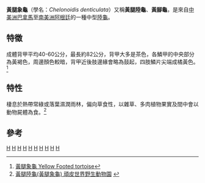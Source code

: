 {{Speciesbox
| taxon = Chelonoidis denticulata
| image =Geochelone denticulata - couple Suriname.jpg
| image_caption = ''黃腿象龜''
| status = VU | status_system = IUCN2.3
| binomial_authority = ([[卡爾·林奈|Linnaeus]], 1766)
| synonyms =
* ''Testudo denticulata'' <small>Linneasus 1766</small>
* ''Testudo tabulata'' <small>Walbaum, 1782</small>''([[nomen_illegitimum|nomen illegitimum]])''
* ''Testudo tessellata'' <small>Schneider, 1792</small>
* ''Testudo tabulata'' <small>Schoepff, 1793</small>
* ''Testudo terrestris americana'' <small>Schweigger, 1812</small>
* ''Testudo terrestris brasiliensis'' <small>Schweigger, 1812</small>
* ''Testudo terrestris'' var. ''cayennensis'' <small>Schweigger, 1812</small>
* ''Testudo terrestris surinamensis' <small>Schweigger, 1812</small>
* ''Chersine denticulata'' <small>Merrem, 1820</small>
* ''Chersine tessellata'' <small>Merrem, 1820</small>
* ''Testudo cagado'' <small>Spix, 1824</small>
* ''Testudo hercules'' <small>Spix, 1824</small>
* ''Testudo sculpta'' <small>Spix, 1824</small>
* ''Chersine tabulata'' <small>Gravenhorst, 1829</small>
* ''Testudo planata'' <small>Gmelin, 1831</small> ''([[nomen_nudum|nomen nudum]])''
* ''Testudo foveolata'' <small>Schinz, 1833</small> ''(nomen nudum)''
* ''Geochelone (Chelonoidis) tabulata'' <small>Fitzinger, 1835</small>
* ''Geochelone (Geochelone) denticulata'' <small>Fitzinger, 1835</small>
* ''Chelonoides tabulata'' <small>Agassiz, 1857</small>
* ''Chelonoidis tabulata'' <small>Agassiz, 1857</small>
* ''Chelonoidis denticulata'' <small>Fróes, 1957</small>
* ''Chelonoides denticulata'' <small>Obst, 1980</small>
* ''Geochelone denticulta'' <small>Richard, 1999</small> ''([[ex_errore|ex errore]])''
| synonyms_ref=<ref>Fritz 2007</ref>
}}


'''黃腿象龜'''（學名：''Chelonoidis denticulata''）又稱'''黃腿陸龜'''、'''黃腳龜'''，是來自[[中美洲|中美洲]][[巴拿馬|巴拿馬]]至[[南美洲|南美洲]][[阿根廷|阿根廷]]的一種中型[[陸龜|陸龜]]。

==特徵==
成體背甲平均40-60公分，最長約82公分，背甲大多是茶色，各鱗甲的中央部分為黃褐色，周邊顏色較暗，背甲近後肢邊緣會略為鼓起，四肢鱗片尖端成橘黃色。<ref>[http://www.herpera.com/yellowfoot.htm 黃腿象龜 Yellow Footed tortoise]</ref>

==特性==
棲息於熱帶常綠或落葉濕潤雨林，偏向草食性，以雜草、多肉植物果實及間中會以動物屍體為食。<ref>[http://www.wanpi.com.tw/animal.php?i=154 黃腿陸龜(黃腿象龜) 頑皮世界野生動物園] {{webarchive|url=https://web.archive.org/web/20141230005928/http://www.wanpi.com.tw/animal.php?i=154 |date=2014-12-30 }}</ref>

== 參考 ==
{{reflist}}
{{taxonbar}}
[[Category:_1766年描述的动物|H]]
[[Category:南美象龜屬|H]]
[[Category:圭亞那動物|H]]
[[Category:巴西爬行動物|H]]
[[Category:哥倫比亞動物|H]]
[[Category:委內瑞拉動物|H]]
[[Category:阿根廷動物|H]]
[[Category:巴拿馬動物|H]]
[[Category:寵物龜|H]]
[[Category:_卡尔·林奈命名的生物分类|H]]